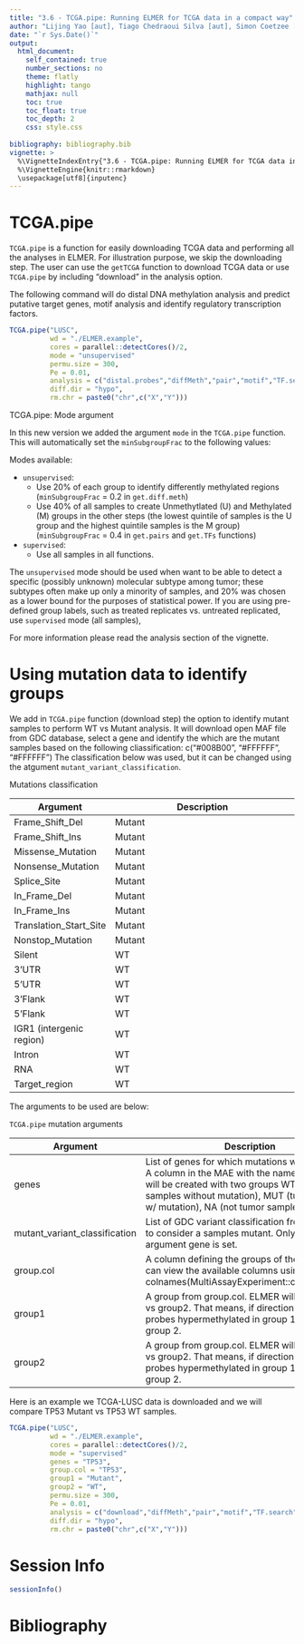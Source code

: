 ```yaml
---
title: "3.6 - TCGA.pipe: Running ELMER for TCGA data in a compact way"
author: "Lijing Yao [aut], Tiago Chedraoui Silva [aut], Simon Coetzee [aut], Ben Berman [aut], Houtan Noushmehr [ctb], Dennis J. Hazelett [ctb], Peggy Farnham [aut], Hui Shen [ctb], Peter Laird [ctb]"
date: "`r Sys.Date()`"
output: 
  html_document:
    self_contained: true
    number_sections: no
    theme: flatly
    highlight: tango
    mathjax: null
    toc: true
    toc_float: true
    toc_depth: 2
    css: style.css
  
bibliography: bibliography.bib    
vignette: >
  %\VignetteIndexEntry{"3.6 - TCGA.pipe: Running ELMER for TCGA data in a compact way"}
  %\VignetteEngine{knitr::rmarkdown}
  \usepackage[utf8]{inputenc}
---
```

# TCGA.pipe

`TCGA.pipe` is a function for easily downloading TCGA data and performing all the analyses in ELMER. For illustration purpose, we skip the downloading step. 
The user can use the `getTCGA` function to download TCGA data or
use `TCGA.pipe` by including "download" in the analysis option.

The following command will do distal DNA methylation analysis and predict putative target genes, motif analysis and identify regulatory transcription factors.

```r
TCGA.pipe("LUSC",
          wd = "./ELMER.example",
          cores = parallel::detectCores()/2,
          mode = "unsupervised"
          permu.size = 300,
          Pe = 0.01,
          analysis = c("distal.probes","diffMeth","pair","motif","TF.search"),
          diff.dir = "hypo",
          rm.chr = paste0("chr",c("X","Y")))
```

<div class="panel panel-info">
<div class="panel-heading">TCGA.pipe: Mode argument</div>
<div class="panel-body">

In this new version we added the argument `mode` in the `TCGA.pipe` function.
This will automatically set the `minSubgroupFrac` to the following values:

Modes available: 

- `unsupervised`:
    * Use 20% of each group to identify differently methylated regions (`minSubgroupFrac` = 0.2 in `get.diff.meth`)
    * Use 40% of all samples to create Unmethytlated (U) and Methylated (M) groups in the other steps  (the lowest quintile of samples is the U group and the highest quintile samples is the M group) (`minSubgroupFrac` = 0.4 in `get.pairs` and `get.TFs` functions)
- `supervised`:
    * Use all samples in all functions.

The `unsupervised` mode should be used when want to be able to detect a specific (possibly unknown) molecular subtype among tumor; 
these subtypes often make up only a minority of samples, and 20\% was chosen as a lower bound for the purposes of statistical power.
If you are using pre-defined group labels, such as treated replicates vs. untreated replicated, use `supervised` mode (all samples),

For more information please read the analysis section of the vignette.
</div>
</div>

# Using mutation data to identify groups

We add in `TCGA.pipe` function (download step) the option to identify mutant samples to perform WT vs Mutant analysis. It will download open MAF file from GDC database, select a gene and identify the which are the mutant samples based on the following cliassification:
c("#008B00", "#FFFFFF", "#FFFFFF")
The  classification below was used, but it can be changed using the atgument `mutant_variant_classification`.

<div class="panel panel-info">
<div class="panel-heading"> Mutations classification  </div>
<div class="panel-body">
| Argument | Description |
|------------|--------------------------------------------------------------------------------------------------------------------------------------------------------------------------------------------------------------------------------------------------------------------------------------------------------------|
| Frame_Shift_Del | Mutant |
| Frame_Shift_Ins | Mutant |
| Missense_Mutation | Mutant |
| Nonsense_Mutation | Mutant |
| Splice_Site | Mutant |
| In_Frame_Del | Mutant |
| In_Frame_Ins | Mutant |
| Translation_Start_Site | Mutant |
| Nonstop_Mutation | Mutant |
| Silent | WT |
|3'UTR| WT |
|5'UTR| WT |
|3'Flank| WT |
|5'Flank| WT |
|IGR1 (intergenic region)| WT |
|Intron| WT |
|RNA| WT |
|Target_region| WT |
</div>
</div>

The arguments to be used are below:

<div class="panel panel-info">
<div class="panel-heading"> `TCGA.pipe` mutation arguments </div>
<div class="panel-body">
| Argument | Description |
|------------|--------------------------------------------------------------------------------------------------------------------------------------------------------------------------------------------------------------------------------------------------------------------------------------------------------------|
| genes | List of genes for which mutations will be verified. A column in the MAE with the name of the gene will be created with two groups WT (tumor samples without mutation), MUT (tumor samples w/ mutation), NA (not tumor samples)|
| mutant_variant_classification	| List of GDC variant classification from MAF files to consider a samples mutant. Only used when argument gene is set.|
| group.col	| A column defining the groups of the sample. You can view the available columns using: colnames(MultiAssayExperiment::colData(data)).|
| group1 |	A group from group.col. ELMER will run group1 vs group2. That means, if direction is hyper, get probes hypermethylated in group 1 compared to group 2.|
| group2 | A group from group.col. ELMER will run group1 vs group2. That means, if direction is hyper, get probes hypermethylated in group 1 compared to group 2.|
</div>
</div>

Here is an example we TCGA-LUSC data is downloaded and we will compare TP53 Mutant vs
TP53 WT samples. 


```r
TCGA.pipe("LUSC",
          wd = "./ELMER.example",
          cores = parallel::detectCores()/2,
          mode = "supervised"
          genes = "TP53",
          group.col = "TP53",
          group1 = "Mutant",
          group2 = "WT",
          permu.size = 300,
          Pe = 0.01,
          analysis = c("download","diffMeth","pair","motif","TF.search"),
          diff.dir = "hypo",
          rm.chr = paste0("chr",c("X","Y")))
```

# Session Info

```r
sessionInfo()
```

# Bibliography

